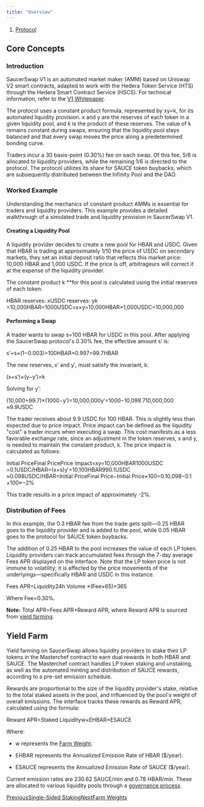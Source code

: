 ```yaml
---
title: "Overview"
---
```


1. [Protocol](/protocol)

## Core Concepts

### Introduction

SaucerSwap V1 is an automated market maker (AMM) based on Uniswap V2 smart contracts, adapted to work with the Hedera Token Service (HTS) through the Hedera Smart Contract Service (HSCS). For technical information, refer to the [V1 Whitepaper](https://www.saucerswap.finance/whitepaper.pdf).

The protocol uses a constant product formula, represented by xy=k, for its automated liquidity provision. x and y are the reserves of each token in a given liquidity pool, and *k* is the product of these reserves. The value of k remains constant during swaps, ensuring that the liquidity pool stays balanced and that every swap moves the price along a predetermined bonding curve.

Traders incur a 30 basis-point (0.30%) fee on each swap. Of this fee, 5/6 is allocated to liquidity providers, while the remaining 1/6 is directed to the protocol. The protocol utilizes its share for SAUCE token buybacks, which are subsequently distributed between the Infinity Pool and the DAO.

### Worked Example

Understanding the mechanics of constant product AMMs is essential for traders and liquidity providers. This example provides a detailed walkthrough of a simulated trade and liquidity provision in SaucerSwap V1.

#### Creating a Liquidity Pool

A liquidity provider decides to create a new pool for HBAR and USDC. Given that HBAR is trading at approximately 1/10 the price of USDC on secondary markets, they set an initial deposit ratio that reflects this market price: 10,000 HBAR and 1,000 USDC. If the price is off, arbitrageurs will correct it at the expense of the liquidity provider.

The constant product k  **for this pool is calculated using the initial reserves of each token:

HBAR reserves: xUSDC reserves: yk​=10,000HBAR=1000USDC=x×y=10,000HBAR×1,000USDC=10,000,000​

#### Performing a Swap

A trader wants to swap s=100 HBAR for USDC in this pool. After applying the SaucerSwap protocol's 0.30% fee, the effective amount s′ is:

s′=s×(1−0.003)=100HBAR×0.997=99.7HBAR

The new reserves, x′ and y′, must satisfy the invariant, k:

(x+s′)×(y−y′)=k

Solving for y′:

(10,000+99.7)×(1000−y′)=10,000,000y′=1000−10,099.710,000,000​≈9.9USDC

The trader receives about 9.9 USDC for 100 HBAR. This is slightly less than expected due to price impact. Price impact can be defined as the liquidity "cost" a trader incurs when executing a swap. This cost manifests as a less favorable exchange rate, since an adjustment in the token reserves, x and y, is needed to maintain the constant product, k. The price impact is calculated as follows:

Initial PriceFinal PricePrice Impact​=xy​=10,000HBAR1000USDC​=0.1USDC/HBAR=(x+s)y′​=10,100HBAR990.1USDC​≈0.098USDC/HBAR=Initial PriceFinal Price−Initial Price​×100=0.10.098−0.1​×100≈−2%​

This trade results in a price impact of approximately -2%.

### Distribution of Fees

In this example, the 0.3 HBAR fee from the trade gets split—0.25 HBAR goes to the liquidity provider and is added to the pool, while 0.05 HBAR goes to the protocol for SAUCE token buybacks.

The addition of 0.25 HBAR to the pool increases the value of each LP token. Liquidity providers can track accumulated fees through the 7-day average Fees APR displayed on the interface. Note that the LP token price is not immune to volatility; it is affected by the price movements of the underlyings—specifically HBAR and USDC in this instance.

Fees APR=Liquidity24h Volume ×(Fee×65​)​×365

Where Fee=0.30%.

**Note:** Total APR=Fees APR+Reward APR, where Reward APR is sourced from [yield farming](/protocol/saucerswap-v1#yield-farm).

## Yield Farm

Yield farming on SaucerSwap allows liquidity providers to stake their LP tokens in the Masterchef contract to earn dual rewards in both HBAR and SAUCE. The Masterchef contract handles LP token staking and unstaking, as well as the automated minting and distribution of SAUCE rewards, according to a pre-set emission schedule.

Rewards are proportional to the size of the liquidity provider's stake, relative to the total staked assets in the pool, and influenced by the pool's weight of overall emissions. The interface tracks these rewards as Reward APR, calculated using the formula:

Reward APR=Staked Liquidityw×EHBAR​×ESAUCE​​

Where:

* w represents the [Farm Weight](/protocol/saucerswap-v1/farm-weights).

* EHBAR​ represents the Annualized Emission Rate of HBAR ($/year).

* ESAUCE​ represents the Annualized Emission Rate of SAUCE ($/year).

Current emission rates are 230.62 SAUCE/min and 0.78 HBAR/min. These are allocated to various liquidity pools through a [governance process](/governance/overview).

[PreviousSingle-Sided Staking](/get-started/saucerswap-tutorials/single-sided-staking)[NextFarm Weights](/protocol/saucerswap-v1/farm-weights)
